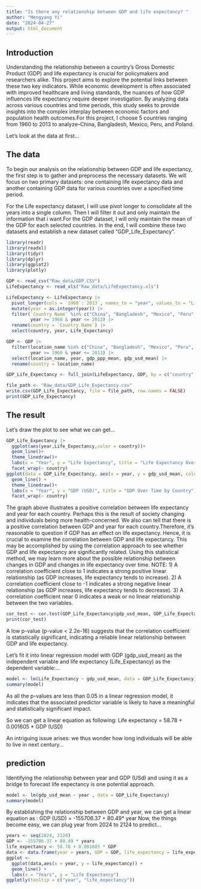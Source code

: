 ```yaml
---
title: "Is there any relationship between GDP and life expectancy? "
author: "Mengyang Yi"
date: "2024-04-27"
output: html_document
---
```


## Introduction
Understanding the relationship between a country's Gross Domestic Product (GDP) and life expectancy is crucial for policymakers and researchers alike. This project aims to explore the potential links between these two key indicators. While economic development is often associated with improved healthcare and living standards, the nuances of how GDP influences life expectancy require deeper investigation. By analyzing data across various countries and time periods, this study seeks to provide insights into the complex interplay between economic factors and population health outcomes.For this project, I choose 5 countries ranging from 1960 to 2013 to analyze--China, Bangladesh, Mexico, Peru, and Poland.

Let's look at the data at first...

## The data
To begin our analysis on the relationship between GDP and life expectancy, the first step is to gather and preprocess the necessary datasets. We will focus on two primary datasets: one containing life expectancy data and another containing GDP data for various countries over a specified time period. 

For the Life expectancy dataset, I will use pivot longer to consolidate all the years into a single column. Then I will filter it out and only maintain the information that i want.For the GDP dataset, I will only maintain the mean of the GDP for each selected countries. In the end, I will combine these two datasets and establish a new dataset called "GDP_Life_Expectancy".
```r
library(readr)
library(readxl)
library(tidyr)
library(dplyr)
library(ggplot2)
library(plotly)
```

```r
GDP <- read_csv("Raw_data/GDP.CSV")
LifeExpectancy <- read_xls("Raw_data/LifeExpectancy.xls")

LifeExpectancy <- LifeExpectancy |>
  pivot_longer(cols = `1960`:`2013`, names_to = "year", values_to = "Life_Expectancy") |>
  mutate(year = as.integer(year)) |>
  filter(`Country Name` %in% c("China", "Bangladesh", "Mexico", "Peru", "Poland"),
         year >= 1960 & year <= 2013) |>
  rename(country = `Country Name`) |>
  select(country, year, Life_Expectancy)

GDP <- GDP |>
  filter(location_name %in% c("China", "Bangladesh", "Mexico", "Peru", "Poland"),
         year >= 1960 & year <= 2013) |>
  select(location_name, year, gdp_ppp_mean, gdp_usd_mean) |>
  rename(country = location_name)

GDP_Life_Expectancy <- full_join(LifeExpectancy, GDP, by = c("country", "year"))

file_path <- "Raw_data/GDP_Life_Expectancy.csv"
write.csv(GDP_Life_Expectancy, file = file_path, row.names = FALSE)
print(GDP_Life_Expectancy)

```
## The result
Let's draw the plot to see what we can get...
```r
GDP_Life_Expectancy |>
  ggplot(aes(year,Life_Expectancy,color = country))+
  geom_line()+
  theme_linedraw()+
  labs(x = "Year", y = "Life Expectancy", title = "Life Expectancy Over Time by Country") +
  facet_wrap(~ country)
ggplot(data = GDP_Life_Expectancy, aes(x = year, y = gdp_usd_mean, color = country)) +
  geom_line() +
  theme_linedraw()+
  labs(x = "Year", y = "GDP (USD)", title = "GDP Over Time by Country") +
  facet_wrap(~ country)
```
The graph above illustrates a positive correlation between life expectancy and year for each country. Perhaps this is the result of society changing and individuals being more health-concerned. We also can tell that there is a positive correlation between GDP and year for each country.Therefore, it's reasonable to question if GDP has an effect on life expectancy. Hence, it is crucial to examine the correlation between GDP and life expectancy. This may be accomplished by using the correlation approach to see whether GDP and life expectancy are significantly related. Using this statistical method, we may learn more about the possible relationship between changes in GDP and changes in life expectancy over time.
NOTE: 
1) A correlation coefficient close to 1 indicates a strong positive linear relationship (as GDP increases, life expectancy tends to increase).
2) A correlation coefficient close to -1 indicates a strong negative linear relationship (as GDP increases, life expectancy tends to decrease).
3) A correlation coefficient near 0 indicates a weak or no linear relationship between the two variables.
```r
cor_test <- cor.test(GDP_Life_Expectancy$gdp_usd_mean, GDP_Life_Expectancy$Life_Expectancy, method = "pearson")
print(cor_test)
```
A low p-value (p-value < 2.2e-16) suggests that the correlation coefficient is statistically significant, indicating a reliable linear relationship between GDP and life expectancy. 

Let's fit it into linear regression model with GDP (gdp_usd_mean) as the independent variable and life expectancy (Life_Expectancy) as the dependent variable:...
```r
model <- lm(Life_Expectancy ~ gdp_usd_mean, data = GDP_Life_Expectancy)
summary(model)

```
As all the p-values are less than 0.05 in a linear regression model, it indicates that the associated predictor variable is likely to have a meaningful and statistically significant impact.

So we can get a linear equation as following: Life expectancy = 58.78 + 0.001605 * GDP (USD)

An intriguing issue arises: we thus wonder how long individuals will be able to live in next century...

## prediction
Identifying the relationship between year and GDP (USd) and using it as a bridge to forecast life expectancy is one potential approach. 
```r
model <- lm(gdp_usd_mean ~ year , data = GDP_Life_Expectancy)
summary(model)
```
By establishing the relationship between GDP and year, we can get a linear equation as : GDP (USD) = -155706.37 + 80.49* year
Now, the things become easy, we can plug year from 2024 to 2124 to predict...
```r
years <- seq(2024, 2124)
GDP <- -155706.37 + 80.49 * years
life_expectancy <- 58.78 + 0.001605 * GDP
data <- data.frame(year = years, GDP = GDP, life_expectancy = life_expectancy)
ggplot <-
  ggplot(data,aes(x = year, y = life_expectancy)) +
  geom_line() +
  labs(x = "Years", y = "Life Expectancy")
ggplotly(tooltip = c("year", "life_expectancy")) 

```

